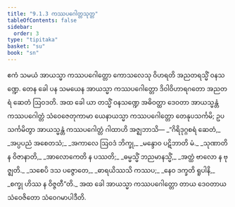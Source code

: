 ```yaml
---
title: "9.1.3 ကဿပဂေါတ္တသုတ္တ"
tableOfContents: false
sidebar:
  order: 3
type: "tipitaka"
basket: "su"
book: "sn"
---
```



<DynamicBreadcrumb />

<Division number="223" book="sn" e="ch" v="18" p="311">

<Paragraph number="1390" book="sn">
ဧကံ သမယံ အာယသ္မာ ကဿပဂေါတ္တော ကောသလေသု ဝိဟရတိ အညတရသ္မိံ ဝနသဏ္ဍေ. တေန ခေါ ပန သမယေန အာယသ္မာ ကဿပဂေါတ္တော ဒိဝါဝိဟာရဂတော အညတရံ ဆေတံ ဩဝဒတိ. အထ ခေါ ယာ တသ္မိံ ဝနသဏ္ဍေ အဓိဝတ္ထာ ဒေဝတာ အာယသ္မန္တံ ကဿပဂေါတ္တံ သံဝေဇေတုကာမာ ယေနာယသ္မာ ကဿပဂေါတ္တော တေနုပသင်္ကမိ; ဥပသင်္ကမိတွာ အာယသ္မန္တံ ကဿပဂေါတ္တံ ဂါထာဟိ အဇ္ဈဘာသိ—
</Paragraph>

<Paragraph number="1391" type="verses" book="sn">
_“ဂိရိဒုဂ္ဂစရံ ဆေတံ,_  
_အပ္ပပညံ အစေတသံ;_  
_အကာလေ ဩဝဒံ ဘိက္ခု,_  
_မန္ဒောဝ ပဋိဘာတိ မံ._  

</Paragraph>

<Paragraph number="1392" type="verses" book="sn">
_သုဏာတိ န ဝိဇာနာတိ,_  
_အာလောကေတိ န ပဿတိ;_  
_ဓမ္မသ္မိံ ဘညမာနသ္မိံ,_  
_အတ္ထံ ဗာလော န ဗုဇ္ဈတိ._  

</Paragraph>

<Paragraph number="1393" type="verses" book="sn">
_သစေပိ ဒသ ပဇ္ဇောတေ,_  
_ဓာရယိဿသိ ကဿပ;_  
_နေဝ ဒက္ခတိ ရူပါနိ,_  
_စက္ခု ဟိဿ န ဝိဇ္ဇတီ”တိ._  

</Paragraph>

<Paragraph number="1394" book="sn">
အထ ခေါ အာယသ္မာ ကဿပဂေါတ္တော တာယ ဒေဝတာယ သံဝေဇိတော သံဝေဂမာပါဒီတိ.
</Paragraph>
</Division>